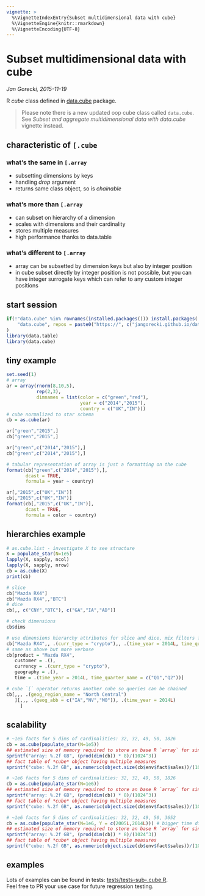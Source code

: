 ```yaml
---
vignette: >
  %\VignetteIndexEntry{Subset multidimensional data with cube}
  %\VignetteEngine{knitr::rmarkdown}
  %\VignetteEncoding{UTF-8}
---
```


# Subset multidimensional data with cube
*Jan Gorecki, 2015-11-19*

R *cube* class defined in [data.cube](https://gitlab.com/jangorecki/data.cube) package.  

> Please note there is a new updated oop cube class called `data.cube`. See *Subset and aggregate multidimensional data with data.cube* vignette instead.

## characteristic of `[.cube`

### what's the same in `[.array`

- subsetting dimensions by keys
- handling *drop* argument
- returns same class object, so is *chainable*

### what's more than `[.array`

- can subset on hierarchy of a dimension
- scales with dimensions and their cardinality
- stores multiple measures
- high performance thanks to data.table

### what's different to `[.array`

- array can be subsetted by dimension keys but also by integer position
- in cube subset directly by integer position is not possible, but you can have integer surrogate keys which can refer to any custom integer positions

## start session

```r
if(!"data.cube" %in% rownames(installed.packages())) install.packages(
    "data.cube", repos = paste0("https://", c("jangorecki.github.io/data.cube","cran.rstudio.com"))
)
library(data.table)
library(data.cube)
```

## tiny example

```r
set.seed(1)
# array
ar = array(rnorm(8,10,5), 
           rep(2,3), 
           dimnames = list(color = c("green","red"), 
                           year = c("2014","2015"), 
                           country = c("UK","IN")))
# cube normalized to star schema
cb = as.cube(ar)

ar["green","2015",]
cb["green","2015",]

ar["green",c("2014","2015"),]
cb["green",c("2014","2015"),]

# tabular representation of array is just a formatting on the cube
format(cb["green",c("2014","2015"),], 
       dcast = TRUE, 
       formula = year ~ country)

ar[,"2015",c("UK","IN")]
cb[,"2015",c("UK","IN")]
format(cb[,"2015",c("UK","IN")], 
       dcast = TRUE, 
       formula = color ~ country)
```

## hierarchies example

```r
# as.cube.list - investigate X to see structure
X = populate_star(N=1e5)
lapply(X, sapply, ncol)
lapply(X, sapply, nrow)
cb = as.cube(X)
print(cb)

# slice
cb["Mazda RX4"]
cb["Mazda RX4",,"BTC"]
# dice
cb[,, c("CNY","BTC"), c("GA","IA","AD")]

# check dimensions
cb$dims

# use dimensions hierarchy attributes for slice and dice, mix filters from various levels in hierarchy
cb["Mazda RX4",, .(curr_type = "crypto"),, .(time_year = 2014L, time_quarter_name = c("Q1","Q2"))]
# same as above but more verbose
cb[product = "Mazda RX4",
   customer = .(),
   currency = .(curr_type = "crypto"),
   geography = .(),
   time = .(time_year = 2014L, time_quarter_name = c("Q1","Q2"))]

# cube `[` operator returns another cube so queries can be chained
cb[,,, .(geog_region_name = "North Central")
   ][,,, .(geog_abb = c("IA","NV","MO")), .(time_year = 2014L)
     ]
```

## scalability

```r
# ~1e5 facts for 5 dims of cardinalities: 32, 32, 49, 50, 1826
cb = as.cube(populate_star(N=1e5))
## estimated size of memory required to store an base R `array` for single numeric measure
sprintf("array: %.2f GB", (prod(dim(cb)) * 8)/(1024^3))
## fact table of *cube* object having multiple measures
sprintf("cube: %.2f GB", as.numeric(object.size(cb$env$fact$sales))/(1024^3))

# ~1e6 facts for 5 dims of cardinalities: 32, 32, 49, 50, 1826
cb = as.cube(populate_star(N=1e6))
## estimated size of memory required to store an base R `array` for single numeric measure
sprintf("array: %.2f GB", (prod(dim(cb)) * 8)/(1024^3))
## fact table of *cube* object having multiple measures
sprintf("cube: %.2f GB", as.numeric(object.size(cb$env$fact$sales))/(1024^3))

# ~1e6 facts for 5 dims of cardinalities: 32, 32, 49, 50, 3652
cb = as.cube(populate_star(N=1e6, Y = c(2005L,2014L))) # bigger time dimension
## estimated size of memory required to store an base R `array` for single numeric measure
sprintf("array: %.2f GB", (prod(dim(cb)) * 8)/(1024^3))
## fact table of *cube* object having multiple measures
sprintf("cube: %.2f GB", as.numeric(object.size(cb$env$fact$sales))/(1024^3))
```

## examples

Lots of examples can be found in tests: [tests/tests-sub-.cube.R](https://gitlab.com/jangorecki/data.cube/blob/master/tests/tests-sub-.cube.R).  
Feel free to PR your use case for future regression testing.  
